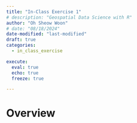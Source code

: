 ```yaml
---
title: "In-Class Exercise 1"
# description: "Geospatial Data Science with R"
author: "Oh Sheow Woon"
# date: "08/18/2024"
date-modified: "last-modified"
draft: true
categories:
  - in_class_exercise

execute:
  eval: true
  echo: true
  freeze: true

---
```


# Overview

